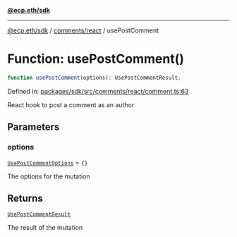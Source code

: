 [**@ecp.eth/sdk**](../../../index.mdx)

***

[@ecp.eth/sdk](/sdk-reference/index.mdx) / [comments/react](/sdk-reference/comments/react/index.mdx) / usePostComment

# Function: usePostComment()

```ts
function usePostComment(options): UsePostCommentResult;
```

Defined in: [packages/sdk/src/comments/react/comment.ts:63](https://github.com/ecp-eth/comments-monorepo/blob/main/packages/sdk/src/comments/react/comment.ts#L63)

React hook to post a comment as an author

## Parameters

### options

[`UsePostCommentOptions`](/sdk-reference/comments/react/type-aliases/UsePostCommentOptions.mdx) = `{}`

The options for the mutation

## Returns

[`UsePostCommentResult`](/sdk-reference/comments/react/type-aliases/UsePostCommentResult.mdx)

The result of the mutation
